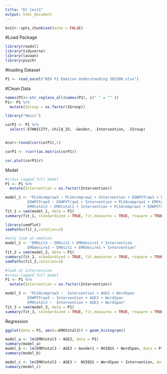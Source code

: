 ```yaml
---
title: "EY_test1"
output: html_document
---
```


```r
knitr::opts_chunk$set(echo = FALSE)
```

#Load Package
```r
library(readxl)
library(tidyverse)
library(lavaan)
library(psych)
```

#loading Dataset
```r
P1 <- read_excel("NIH P1 Emotion Understanding SDS300.xlsx")
```

#Clean Data
```r
names(P1)<-str_replace_all(names(P1), c(" " = "" )) 
P1<- P1 %>%
  mutate(IGroup = as.factor(IGroup))
```

```r
library("Hmisc")

corP1 <- P1 %>%
  select(-ETHNICITY,-child_ID, -Gender, -Intervention, -IGroup)


mcor<-round(cor(corP1),2)

corP1 <- rcorr(as.matrix(corP1))
```

```r

cor.plot(corP1$r)
```

Model 
```r
#cross-lagged full model 
P1 <- P1 %>%
  mutate(Intervention = as.factor(Intervention))

model_1 <- "PLS4compraw3 ~ PLS4compraw1 + Intervention + EOWPVTraw1 + EMOtotal1
          EOWPVTraw3 ~ EOWPVTraw1 + Intervention + PLS4compraw1 + EMOtotal1
          EMOtotal3 ~ EMOtotal1 + Intervention + PLS4compraw1 + EOWPVTraw1"
fit_1 = sem(model_1, data = P1)
summary(fit_1, standardized = TRUE, fit.measures = TRUE, rsquare = TRUE)
```

```r
library(semPlot)
semPaths(fit_1,rotation=2)
```
```r
#only look at emotion 
model_2 <- "EMOsit3 ~ EMOsit1 + EMOdesire1 + Intervention
          EMOdesire3 ~ EMOsit1 + EMOdesire1 + Intervention"
fit_2 = sem(model_2, data = P1)
summary(fit_2, standardized = TRUE, fit.measures = TRUE, rsquare = TRUE)
semPaths(fit_2,rotation=2)
```


```r
#look at intervention 
#cross-lagged full model 
P1 <- P1 %>%
  mutate(Intervention = as.factor(Intervention))

model_3 <- "PLS4compraw3 ~  Intervention + AGE3 + WordSpan
          EOWPVTraw3 ~ Intervention + AGE3 + WordSpan
          EMOtotal3 ~  Intervention + AGE3 + WordSpan"
fit_3 = sem(model_3, data = P1)
summary(fit_3, standardized = TRUE, fit.measures = TRUE, rsquare = TRUE)

```

Regression
```r
ggplot(data = P1, aes(x=EMOtotal3)) + geom_histogram()

model_a <- lm(EMOtotal3 ~ AGE3, data = P1)
summary(model_a)
model_b <- lm(EMOtotal3 ~ AGE3 + Gender1 + NVIQSS + WordSpan, data = P1)
summary(model_b)

model_c <- lm(EMOtotal3 ~ AGE3 +  NVIQSS + WordSpan + Intervention, data = P1)
summary(model_c)
```

